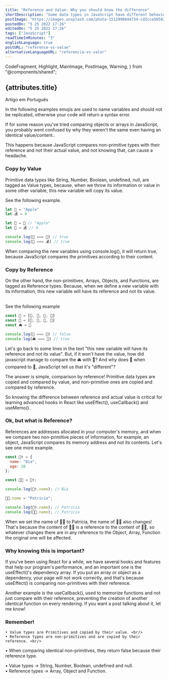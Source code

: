 ```yaml
---
title: "Reference and Value: Why you should know the difference"
shortDescription: "Some data types in JavaScript have different behavior when copied and compared with each other. This post introduces these data types and how this affects our program"
postImage: "https://images.unsplash.com/photo-1512998844734-cd2cca565822?ixlib=rb-4.0.3&ixid=MnwxMjA3fDB8MHxwaG90by1wYWdlfHx8fGVufDB8fHx8&auto=format&fit=crop&w=721&q=80"
postedOn: "5 25 2022 17:26"
editedOn: "5 25 2022 17:26"
tags: ["JavaScript"]
readTimeInMinutes: "3"
englishLanguage: true
postURL: "reference-vs-value"
alternativeLanguageURL: "referencia-vs-valor"
---
```


  CodeFragment,
  Highlight,
  MainImage,
  PostImage,
  Warning,
} from "@components/shared";

## {attributes.title}

<Link to={`/blog/${attributes.alternativeLanguageURL}`}>
  <div>Artigo em Português</div>
</Link>

<MainImage
  src={attributes.postImage}
  alt=""
  title="Photo by David Jorre on Unsplash"
  className="MainImage"
/>

<Warning>
  In the following examples emojis are used to name variables and should not be
  replicated, otherwise your code will return a syntax error.
</Warning>

If for some reason you've tried comparing <CodeFragment>objects</CodeFragment> or <CodeFragment>arrays</CodeFragment> in JavaScript, you probably went confused by why they weren't the same even having an identical value/content.. <br/>

This happens because JavaScript compares non-primitive types with their <Highlight>reference</Highlight> and not their actual value, and not knowing that, can cause a headache.

### Copy by Value <br/>

Primitive data types like <CodeFragment>String</CodeFragment>, <CodeFragment>Number</CodeFragment>, <CodeFragment>Boolean</CodeFragment>, <CodeFragment>undefined</CodeFragment>, <CodeFragment>null</CodeFragment>, are tagged as <Highlight>Value</Highlight> types, because, when we throw its information or value in some other variable, this new variable will copy its value.

See the following example.

```js
let 🍎 = "Apple"
let 💰 = 0

let 🍏 = 🍎 // "Apple"
let 👜 = 💰 // 0

console.log(🍏 === 🍎) // true
console.log(👜 === 💰) // true

```

When comparing the new variables using <CodeFragment>console.log()</CodeFragment>, it will return <CodeFragment>true</CodeFragment>, because JavaScript compares the primitives according to their content.

### Copy by Reference

On the other hand, the non-primitives, <CodeFragment>Arrays</CodeFragment>, <CodeFragment>Objects</CodeFragment>, and <CodeFragment>Functions</CodeFragment>, are tagged as <Highlight>Reference</Highlight> types. Because, when we define a new variable with its information, this new variable will have its reference and not its value.

<br />
See the following example

```js
const 🚗 = [💺, 💺, 💺, 💺]
const 🚓 = [💺, 💺, 💺, 💺]
const 🚘 = 🚗

console.log(🚓 === 🚗) // false
console.log(🚘 === 🚗) // true
```

Let's go back to some lines in the text <Highlight>"this new variable will have its reference and not its value"</Highlight>. But, if it won't have the value, how did javascript manage to compare the 🚘 with 🚗? And why does 🚓 when compared to 🚗, JavaScript tell us that it's "different"? <br/>

The answer is simple, comparison by <Highlight>reference</Highlight>! Primitive data types are copied and compared by value, and non-primitive ones are copied and compared by reference. <br/>

So knowing the difference between <Highlight>reference</Highlight> and actual <Highlight>value</Highlight> is critical for learning advanced hooks in React like <CodeFragment>useEffect()</CodeFragment>, <CodeFragment>useCallback() </CodeFragment> and <CodeFragment>useMemo()</CodeFragment>.

### Ok, but what is Reference?

References are addresses allocated in your computer's memory, and when we compare two non-primitive pieces of information, for example, an <CodeFragment>object</CodeFragment>, JavaScript compares its memory address and not its contents. Let's see one more example.

```js
const 👩‍⚕️ = {
  name: "Bia",
  age: 28
};

const 👩‍🍳 = 👩‍⚕️;

console.log(👩‍⚕️.name); // Bia

👩‍🍳.nome = "Patricia";

console.log(👩‍⚕️.name); // Patricia
console.log(👩‍🍳.name); // Patricia
```

When we set the name of 👩‍🍳 to Patricia, the name of 👩‍⚕️ also changes! That's because the content of 👩‍🍳 is a <Highlight>reference</Highlight> to the content of 👩‍⚕️, so whatever changes there are in any reference to the <CodeFragment>Object</CodeFragment>, <CodeFragment>Array</CodeFragment>, <CodeFragment >Function</CodeFragment> the original one will be affected.

### Why knowing this is important?

If you've been using React for a while, we have several hooks and features that help our program's performance, and an important one is the <CodeFragment>useEffect()</CodeFragment>'s dependency array. If you put an array or object as a dependency, your page will not work correctly, and that's because <CodeFragment>useEffect()</CodeFragment> is comparing non-primitives with their <Highlight>reference</Highlight>. <br/>

Another example is the <CodeFragment>useCallback()</CodeFragment>, used to memorize functions and not just compare with their reference, preventing the creation of another identical function on every rendering. If you want a post talking about it, let me know!

### <Highlight>Remember!</Highlight>

    • Value types are Primitives and copied by their value. <br/>
    • Reference types are non-primitives and are copied by their reference. <br/>

• When comparing identical non-primitives, they return <CodeFragment>false</CodeFragment> because their <Highlight>reference</Highlight> type. <br/>

• Value types → <CodeFragment>String</CodeFragment>, <CodeFragment>Number</CodeFragment>, <CodeFragment>Boolean</CodeFragment>, <CodeFragment>undefined</CodeFragment> and <CodeFragment>null</CodeFragment>. <br/>
• Reference types → <CodeFragment>Array</CodeFragment>, <CodeFragment>Object</CodeFragment> and <CodeFragment>Function</CodeFragment>.
